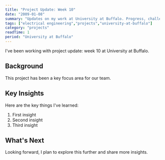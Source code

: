 ```yaml
---
title: "Project Update: Week 10"
date: "2009-01-08"
summary: "Updates on my work at University at Buffalo. Progress, challenges, and lessons learned."
tags: ["electrical engineering","projects","university-at-buffalo"]
category: "projects"
readTime: 1
period: "University at Buffalo"
---
```


I've been working with project update: week 10 at University at Buffalo.

## Background

This project has been a key focus area for our team.

## Key Insights

Here are the key things I've learned:

1. First insight
2. Second insight
3. Third insight

## What's Next

Looking forward, I plan to explore this further and share more insights.

